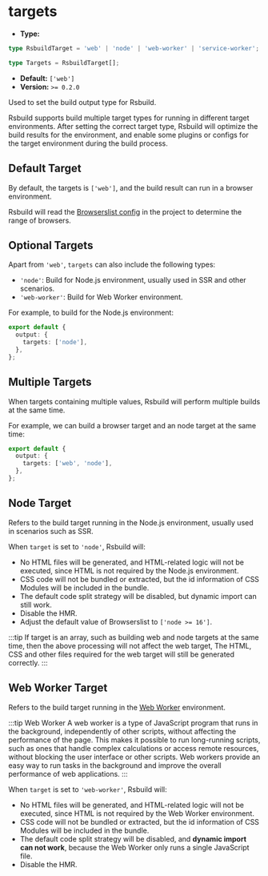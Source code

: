 # targets

- **Type:**

```ts
type RsbuildTarget = 'web' | 'node' | 'web-worker' | 'service-worker';

type Targets = RsbuildTarget[];
```

- **Default:** `['web']`
- **Version:** `>= 0.2.0`

Used to set the build output type for Rsbuild.

Rsbuild supports build multiple target types for running in different target environments. After setting the correct target type, Rsbuild will optimize the build results for the environment, and enable some plugins or configs for the target environment during the build process.

## Default Target

By default, the targets is `['web']`, and the build result can run in a browser environment.

Rsbuild will read the [Browserslist config](https://github.com/browserslist/browserslist) in the project to determine the range of browsers.

## Optional Targets

Apart from `'web'`, `targets` can also include the following types:

- `'node'`: Build for Node.js environment, usually used in SSR and other scenarios.
- `'web-worker'`: Build for Web Worker environment.

For example, to build for the Node.js environment:

```ts
export default {
  output: {
    targets: ['node'],
  },
};
```

## Multiple Targets

When targets containing multiple values, Rsbuild will perform multiple builds at the same time.

For example, we can build a browser target and an node target at the same time:

```ts
export default {
  output: {
    targets: ['web', 'node'],
  },
};
```

## Node Target

Refers to the build target running in the Node.js environment, usually used in scenarios such as SSR.

When `target` is set to `'node'`, Rsbuild will:

- No HTML files will be generated, and HTML-related logic will not be executed, since HTML is not required by the Node.js environment.
- CSS code will not be bundled or extracted, but the id information of CSS Modules will be included in the bundle.
- The default code split strategy will be disabled, but dynamic import can still work.
- Disable the HMR.
- Adjust the default value of Browserslist to `['node >= 16']`.

:::tip
If target is an array, such as building web and node targets at the same time, then the above processing will not affect the web target, The HTML, CSS and other files required for the web target will still be generated correctly.
:::

## Web Worker Target

Refers to the build target running in the [Web Worker](https://developer.mozilla.org/en-US/docs/Web/API/Web_Workers_API) environment.

:::tip Web Worker
A web worker is a type of JavaScript program that runs in the background, independently of other scripts, without affecting the performance of the page. This makes it possible to run long-running scripts, such as ones that handle complex calculations or access remote resources, without blocking the user interface or other scripts. Web workers provide an easy way to run tasks in the background and improve the overall performance of web applications.
:::

When `target` is set to `'web-worker'`, Rsbuild will:

- No HTML files will be generated, and HTML-related logic will not be executed, since HTML is not required by the Web Worker environment.
- CSS code will not be bundled or extracted, but the id information of CSS Modules will be included in the bundle.
- The default code split strategy will be disabled, and **dynamic import can not work**, because the Web Worker only runs a single JavaScript file.
- Disable the HMR.
